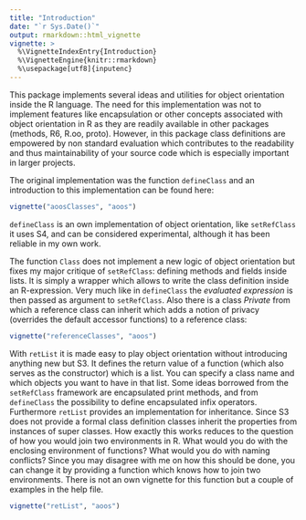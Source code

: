 ```yaml
---
title: "Introduction"
date: "`r Sys.Date()`"
output: rmarkdown::html_vignette
vignette: >
  %\VignetteIndexEntry{Introduction}
  %\VignetteEngine{knitr::rmarkdown}
  %\usepackage[utf8]{inputenc}
---
```


This package implements several ideas and utilities for object orientation inside the R language. The need for this implementation was not to implement features like encapsulation or other concepts associated with object orientation in R as they are readily available in other packages (methods, R6, R.oo, proto). However, in this package class definitions are empowered by non standard evaluation which contributes to the readability and thus maintainability of your source code which is especially important in larger projects. 

The original implementation was the function `defineClass` and an introduction to this implementation can be found here:

```r
vignette("aoosClasses", "aoos")
```

`defineClass` is an own implementation of object orientation, like `setRefClass` it uses S4, and can be considered experimental, although it has been reliable in my own work. 

The function `Class` does not implement a new logic of object orientation but fixes my major critique of `setRefClass`: defining methods and fields inside lists. It is simply a wrapper which allows to write the class definition inside an R-expression. Very much like in `defineClass` the *evaluated expression* is then passed as argument to `setRefClass`. Also there is a class *Private* from which a reference class can inherit which adds a notion of privacy (overrides the default accessor functions) to a reference class:

```r
vignette("referenceClasses", "aoos")
```

With `retList` it is made easy to play object orientation without introducing anything new but S3. It defines the return value of a function (which also serves as the constructor) which is a list. You can specify a class name and which objects you want to have in that list. Some ideas borrowed from the `setRefClass` framework are encapsulated print methods, and from `defineClass` the possibility to define encapsulated infix operators. Furthermore `retList` provides an implementation for inheritance. Since S3 does not provide a formal class definition classes inherit the properties from instances of super classes. How exactly this works reduces to the question of how you would join two environments in R. What would you do with the enclosing environment of functions? What would you do with naming conflicts? Since you may disagree with me on how this should be done, you can change it by providing a function which knows how to join two environments. There is not an own vignette for this function but a couple of examples in the help file.

```r
vignette("retList", "aoos")
```